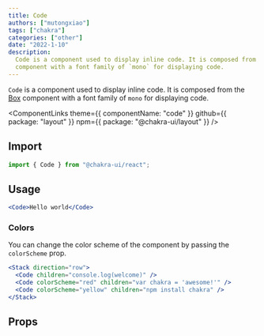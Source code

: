```yaml
---
title: Code
authors: ["mutongxiao"]
tags: ["chakra"]
categories: ["other"]
date: "2022-1-10"
description:
  Code is a component used to display inline code. It is composed from the Box
  component with a font family of `mono` for displaying code.
---
```


`Code` is a component used to display inline code. It is composed from the
[Box](/docs/components/layout/box) component with a font family of `mono` for displaying
code.

<ComponentLinks
  theme={{ componentName: "code" }}
  github={{ package: "layout" }}
  npm={{ package: "@chakra-ui/layout" }}
/>



## Import

```js
import { Code } from "@chakra-ui/react";
```

## Usage

```jsx
<Code>Hello world</Code>
```

### Colors

You can change the color scheme of the component by passing the `colorScheme`
prop.

```jsx
<Stack direction="row">
  <Code children="console.log(welcome)" />
  <Code colorScheme="red" children="var chakra = 'awesome!'" />
  <Code colorScheme="yellow" children="npm install chakra" />
</Stack>
```

## Props

<PropsTable of="Code" />

